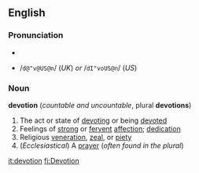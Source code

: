 ==English==
===Pronunciation===
*{{IPA|/dəˈvəʊʃən/ (''UK'') ''or'' /dɪˈvoʊʃən/ (''US'')}}
*{{SAMPA}} /<tt>d@"v@US@n</tt>/ (''UK'') ''or'' /<tt>dI"voUS@n</tt>/ (''US'')

===Noun===
'''devotion''' (''countable and uncountable'', plural '''devotions''')
#The act or state of [[devoting]] or being [[devoted]]
#Feelings of [[strong]] or [[fervent]] [[affection]]; [[dedication]]
#Religious [[veneration]], [[zeal]], or [[piety]]
#(''Ecclesiastical'') A [[prayer]] (''often found in the plural'')

[[it:devotion]]
[[fi:Devotion]]